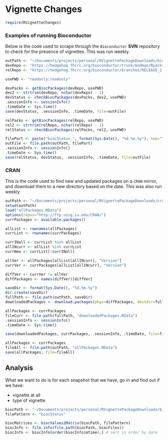 # Vignette Changes

```r
require(RVignetteChanges)
```


### Examples of running Bioconductor

Below is the code used to scrape through the `Bioconductor` **SVN** repository to check for the presence of vignettes. This was run weekly.

```r
outPath <- "~/Documents/projects/personal/RVignettePackageDownloads/bioconductor"
devRepo <- "https://hedgehog.fhcrc.org/bioconductor/trunk/madman/Rpacks/"
relRepo <- "https://hedgehog.fhcrc.org/bioconductor/branches/RELEASE_2_12/madman/Rpacks/"

usePWD <- "readonly:readonly"

devPacks <- getBiocPackages(devRepo, usePWD)
dev2 <- strtrim(devRepo, nchar(devRepo) - 1)
devStatus <- checkBiocPackages(devPacks, dev2, usePWD)
.sessionInfo <- sessionInfo()
.timeDate <- Sys.time()
save(devStatus, .sessionInfo, .timeDate, file=outFile)

relPacks <- getBiocPackages(relRepo, usePWD)
rel2 <- strtrim(relRepo, nchar(relRepo) - 1)
relStatus <- checkBiocPackages(relPacks, rel2, usePWD)

filePart <- paste("biocStatus_", format(Sys.Date(), "%d.%m.%y"), sep="")
outFile <- file.path(outPath, filePart)
.sessionInfo <- sessionInfo()
.timeDate <- Sys.time()
save(relStatus, devStatus, .sessionInfo, .timeDate, file=outFile)
```

### CRAN

This is the code used to find new and updated packages on a `CRAN` mirror, and download them to a new directory based on the date. This was also run weekly

```r
outPath <- "~/Documents/projects/personal/RVignettePackageDownloads/cran/"
setwd(outPath)
load("allPackages.RData")
options(repos="http://ftp.ussg.iu.edu/CRAN/")
currPackages <- available.packages()

allList <- rownames(allPackages)
currList <- rownames(currPackages)

currINall <- currList %in% allList
allINcurr <- allList %in% currList
currNew <- currList[!currINall]

allVer <- allPackages[allList[allINcurr], "Version"]
currVer <- currPackages[allList[allINcurr], "Version"]

diffVer <- currVer != allVer
diffPackages <- names(diffVer)[diffVer]

saveDir <- format(Sys.Date(), "%d.%m.%y")
dir.create(saveDir)
fullPath <- file.path(outPath, saveDir)
downloadedPackages <- download.packages(pkgs=diffPackages, destdir=fullPath)

allPackages <- currPackages
fileCurr <- file.path(fullPath, "downloadedPackages.RData")
.sessionInfo <- sessionInfo()
.timeDate <- Sys.time()

save(downloadedPackages, currPackages, .sessionInfo, .timeDate, file=fileCurr)

allPackages <- currPackages
fileAll <- file.path(outPath, "allPackages.RData")
save(allPackages, file=fileAll) 
```


## Analysis

What we want to do is for each snapshot that we have, go in and find out if we have:

  * vignette at all
  * type of vignette
  
```r
biocPath <- "~/Documents/projects/personal/RVignettePackageDownloads/bioconductor"
filePattern <- "biocStatus"

biocMatrices <- biocValues2Matrix(biocPath, filePattern)
biocInfo <- file.info(file.path(biocPath, biocFiles))
biocInfo <- biocInfo[order(biocInfo$mtime),] # sort in order by date


```
